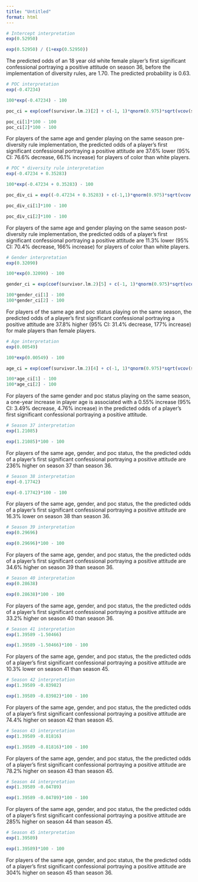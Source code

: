 ```yaml
---
title: "Untitled"
format: html
---
```


```r
# Intercept interpretation
exp(0.52950)

exp(0.52950) / (1+exp(0.52950))


```

The predicted odds of an 18 year old white female player's first significant confessional portraying a positive attitude on season 36, before the implementation of diversity rules, are 1.70. The predicted probability is 0.63. 

```r
# POC interpretation
exp(-0.47234)

100*exp(-0.47234) - 100
```

```r
poc_ci = exp(coef(survivor.lm.2)[2] + c(-1, 1)*qnorm(0.975)*sqrt(vcov(survivor.lm.2)[2, 2]))

poc_ci[1]*100 - 100
poc_ci[2]*100 - 100
```

For players of the same age and gender playing on the same season pre-diversity rule implementation, the predicted odds of a player's first significant confessional portraying a positive attitude are 37.6% lower (95% CI: 76.6% decrease, 66.1% increase) for players of color than white players.

```r
# POC * diversity rule interpretation
exp(-0.47234 + 0.35283)

100*exp(-0.47234 + 0.35283) - 100
```

```r
poc_div_ci = exp((-0.47234 + 0.35283) + c(-1,1)*qnorm(0.975)*sqrt(vcov(survivor.lm.2)[2,2] + vcov(survivor.lm.2)[15,15] + 2*vcov(survivor.lm.2)[2,15]))

poc_div_ci[1]*100 - 100

poc_div_ci[2]*100 - 100
```

For players of the same age and gender playing on the same season post-diversity rule implementation, the predicted odds of a player's first significant confessional portraying a positive attitude are 11.3% lower (95% CI: 70.4% decrease, 166% increase) for players of color than white players. 

```r
# Gender interpretation
exp(0.32090)

100*exp(0.32090) - 100

gender_ci = exp(coef(survivor.lm.2)[5] + c(-1, 1)*qnorm(0.975)*sqrt(vcov(survivor.lm.2)[5, 5]))

100*gender_ci[1] - 100
100*gender_ci[2] - 100
```

For players of the same age and poc status playing on the same season, the predicted odds of a player's first significant confessional portraying a positive attitude are 37.8% higher (95% CI: 31.4% decrease, 177% increase) for male players than female players.

```r
# Age interpretation
exp(0.00549)

100*exp(0.00549) - 100
```

```r
age_ci = exp(coef(survivor.lm.2)[4] + c(-1, 1)*qnorm(0.975)*sqrt(vcov(survivor.lm.2)[4, 4]))

100*age_ci[1] - 100
100*age_ci[2] - 100
```

For players of the same gender and poc status playing on the same season, a one-year increase in player age is associated with a 0.55% increase (95% CI: 3.49% decrease, 4.76% increase) in the predicted odds of a player's first significant confessional portraying a positive attitude.

```r
# Season 37 interpretation
exp(1.21085)

exp(1.21085)*100 - 100
```

For players of the same age, gender, and poc status, the the predicted odds of a player's first significant confessional portraying a positive attitude are 236% higher on season 37 than season 36.

```r
# Season 38 interpretation
exp(-0.17742)

exp(-0.17742)*100 - 100
```

For players of the same age, gender, and poc status, the the predicted odds of a player's first significant confessional portraying a positive attitude are 16.3% lower on season 38 than season 36.

```r
# Season 39 interpretation
exp(0.29696)

exp(0.29696)*100 - 100
```

For players of the same age, gender, and poc status, the the predicted odds of a player's first significant confessional portraying a positive attitude are 34.6% higher on season 39 than season 36.

```r
# Season 40 interpretation
exp(0.28638)

exp(0.28638)*100 - 100
```

For players of the same age, gender, and poc status, the the predicted odds of a player's first significant confessional portraying a positive attitude are 33.2% higher on season 40 than season 36.

```r
# Season 41 interpretation
exp(1.39589 -1.50466)

exp(1.39589 -1.50466)*100 - 100
```

For players of the same age, gender, and poc status, the the predicted odds of a player's first significant confessional portraying a positive attitude are 10.3% lower on season 41 than season 45.

```r
# Season 42 interpretation
exp(1.39589 -0.83982)

exp(1.39589 -0.83982)*100 - 100
```

For players of the same age, gender, and poc status, the the predicted odds of a player's first significant confessional portraying a positive attitude are 74.4% higher on season 42 than season 45.

```r
# Season 43 interpretation
exp(1.39589 -0.81816)

exp(1.39589 -0.81816)*100 - 100
```

For players of the same age, gender, and poc status, the the predicted odds of a player's first significant confessional portraying a positive attitude are 78.2% higher on season 43 than season 45.

```r
# Season 44 interpretation
exp(1.39589 -0.04789)

exp(1.39589 -0.04789)*100 - 100
```

For players of the same age, gender, and poc status, the the predicted odds of a player's first significant confessional portraying a positive attitude are 285% higher on season 44 than season 45.

```r
# Season 45 interpretation
exp(1.39589)

exp(1.39589)*100 - 100
```

For players of the same age, gender, and poc status, the the predicted odds of a player's first significant confessional portraying a positive attitude are 304% higher on season 45 than season 36.






